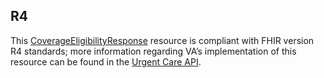 ## R4

This [CoverageEligibilityResponse](https://www.hl7.org/fhir/r4/coverageeligibilityresponse.html) resource is compliant with FHIR version R4 standards; more information regarding VA’s implementation of this resource can be found in the [Urgent Care API](/explore/health/docs/urgent_care).
